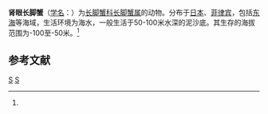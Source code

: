 {{Speciesbox
| taxon = Goneplax renoculis
| binomial_authority = (Rathbun, 1914)<ref name='id11878'>{{cite web| url =http://www.bioinfo.cn/db05/BjdwSpecies.php?action=view&id=11878| title =肾眼长脚蟹| work =《中国动物物种编目数据库》| publisher =中国科学院微生物研究所| author =中国科学院动物研究所| accessdate =2009-04-28| deadurl =yes| archiveurl =https://web.archive.org/web/20160305061047/http://www.bioinfo.cn/db05/BjdwSpecies.php?action=view&id=11878| archivedate =2016-03-05}}</ref>
}}

'''肾眼长脚蟹'''（[[学名|学名]]：{{lang|la|''Goneplax renoculis''}}）为[[长脚蟹科|长脚蟹科]][[长脚蟹属|长脚蟹属]]的动物。分布于[[日本|日本]]、[[菲律宾|菲律宾]]，包括[[东海|东海]]等海域，生活环境为海水，一般生活于50-100米水深的泥沙底。其生存的海拔范围为-100至-50米。<ref name='id11878'/>

== 参考文献 ==
{{reflist}}

{{螃蟹小作品}}

{{taxonbar}}
[[Category:_1914年描述的动物|S]]
[[Category:长脚蟹属|S]]